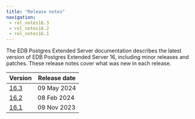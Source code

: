 ```yaml
---
title: "Release notes"
navigation:
 - rel_notes16.3
 - rel_notes16.2
 - rel_notes16.1
---
```

The EDB Postgres Extended Server documentation describes the latest version of EDB Postgres Extended Server 16, 
including minor releases and patches. These release notes 
cover what was new in each release. 

|         Version          | Release date |
| ------------------------ | ------------ |
| [16.3](rel_notes16.3)    | 09 May 2024 |
| [16.2](rel_notes16.2)    | 08 Feb 2024 |
| [16.1](rel_notes16.1)    | 09 Nov 2023 |



